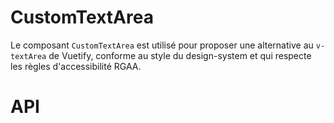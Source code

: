 
<Meta of={CustomTextAreaStories} />

# CustomTextArea

Le composant `CustomTextArea` est utilisé pour proposer une alternative au `v-textArea` de Vuetify, conforme au style du design-system et qui  respecte les règles d'accessibilité RGAA.

<Canvas of={CustomTextAreaStories.Default} />

# API

<Controls of={CustomTextAreaStories.Default} />
